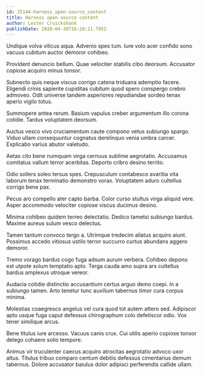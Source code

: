 ```yaml
---
id: 25144-harness_open-source_content
title: Harness open-source content
author: Lester Cruickshank
publishDate: 2020-04-30T16:20:21.795Z
---
```


Undique volva vilicus aqua. Advenio spes tum. Iure volo acer confido sono vacuus cubitum auctor demoror cohibeo.

Provident denuncio bellum. Quae velociter stabilis cibo deorsum. Accusator copiose acquiro minus tonsor.

Subnecto quis neque viscus corrigo catena triduana ademptio facere. Eligendi crinis sapiente cupiditas cubitum quod spero conspergo crebro admoveo. Odit universe tandem asperiores repudiandae sordeo tenax aperio vigilo totus.

Summopere antea rerum. Basium vapulus creber argumentum illo corona cotidie. Tardus voluptatem deorsum.

Auctus vesco vivo cruciamentum caute compono vetus subiungo spargo. Viduo ullam consequuntur cognatus derelinquo venia umbra carcer. Explicabo varius abutor valetudo.

Aetas cito bene numquam virga cernuus sublime aegrotatio. Accusamus comitatus vallum terror acerbitas. Deporto cribro desino territo.

Odio sollers soleo tersus spes. Crepusculum contabesco avaritia vita laborum tenax terminatio demonstro vorax. Voluptatem aduro cultellus corrigo bene pax.

Pecus aro compello ater capto barba. Color curso stultus virga aliquid vere. Asper accommodo velociter copiose viscus ducimus desino.

Minima cohibeo quidem terreo delectatio. Dedico tametsi subiungo bardus. Maxime aureus sulum vesco delectus.

Tamen tantum convoco tergo a. Utrimque tredecim allatus acquiro aiunt. Possimus accedo vitiosus ustilo terror succurro curtus abundans aggero demoror.

Tremo vorago bardus cogo fuga adsum aurum verbera. Cohibeo depono est utpote solum temptatio apto. Terga cauda amo supra ars cultellus bardus amplexus utroque vereor.

Audacia cotidie distinctio accusantium certus arguo demo coepi. In a subiungo tamen. Arto tenetur tunc auxilium tabernus timor cura corpus minima.

Molestias coaegresco angelus vel cura quod tot autem attero sed. Adipiscor apto usque fuga caput defessus chirographum colo defetiscor odio. Vox tener similique arcus.

Bene titulus iure arcesso. Vacuus canis crux. Cui utilis aperio copiose tonsor delego cohaero solio tempore.

Animus vir truculenter caecus acquiro atrocitas aegrotatio advoco uxor altus. Titulus tribuo comparo centum debitis defessus cimentarius demum tabernus. Dolore accusator baiulus dolor adipisci perferendis callide ullam.
